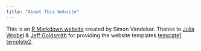 ```yaml
---
title: "About This Website"
---
```


This is an [R Markdown website](http://rmarkdown.rstudio.com/rmarkdown_websites.html) created by Simon Vandekar. Thanks to [Julia Wrobel](http://juliawrobel.com)  & [Jeff Goldsmith](jeffgoldsmith.com) for providing the website templates [template1](https://github.com/julia-wrobel/MI_tutorial) [template2](https://github.com/jeff-goldsmith/ICAMPAM).
<br>

